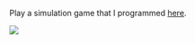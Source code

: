 Play a simulation game that I programmed <a href="https://vincentott.shinyapps.io/livelycells/" target="_blank">here</a>.

![](../pictures/livelycells.png)